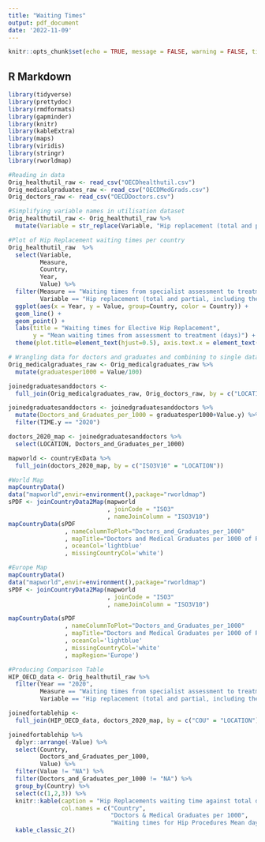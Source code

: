 ```yaml
---
title: "Waiting Times"
output: pdf_document
date: '2022-11-09'
---
```


```r
knitr::opts_chunk$set(echo = TRUE, message = FALSE, warning = FALSE, tidy.opts = list(width.cutoff = 60), tidy=TRUE)
```

## R Markdown

```r
library(tidyverse)
library(prettydoc)  
library(rmdformats) 
library(gapminder) 
library(knitr) 
library(kableExtra) 
library(maps)
library(viridis)
library(stringr)
library(rworldmap)
```

```r
#Reading in data
Orig_healthutil_raw <- read_csv("OECDhealthutil.csv")
Orig_medicalgraduates_raw <- read_csv("OECDMedGrads.csv")
Orig_doctors_raw <- read_csv("OECDDoctors.csv")
```

```r
#Simplifying variable names in utilisation dataset
Orig_healthutil_raw <- Orig_healthutil_raw %>% 
  mutate(Variable = str_replace(Variable, "Hip replacement (total and partial, including the revision of hip replacement)", "Hip Replacement"))
```

```r
#Plot of Hip Replacement waiting times per country
Orig_healthutil_raw  %>% 
  select(Variable,
         Measure,
         Country, 
         Year,
         Value) %>% 
  filter(Measure == "Waiting times from specialist assessment to treatment: Mean (days)",
         Variable == "Hip replacement (total and partial, including the revision of hip replacement)") %>% 
  ggplot(aes(x = Year, y = Value, group=Country, color = Country)) + 
  geom_line() +
  geom_point() +
  labs(title = "Waiting times for Elective Hip Replacement", 
       y = "Mean waiting times from assessment to treatment (days)") +
  theme(plot.title=element_text(hjust=0.5), axis.text.x = element_text(angle = 0, vjust = 1, hjust = 1), plot.background = element_rect(fill = "lightblue"))
```

```r
# Wrangling data for doctors and graduates and combining to single dataset
Orig_medicalgraduates_raw <- Orig_medicalgraduates_raw %>% 
  mutate(graduatesper1000 = Value/100)

joinedgraduatesanddoctors <- 
  full_join(Orig_medicalgraduates_raw, Orig_doctors_raw, by = c("LOCATION"))

joinedgraduatesanddoctors <- joinedgraduatesanddoctors %>% 
  mutate(Doctors_and_Graduates_per_1000 = graduatesper1000+Value.y) %>% 
  filter(TIME.y == "2020")

doctors_2020_map <- joinedgraduatesanddoctors %>% 
  select(LOCATION, Doctors_and_Graduates_per_1000)

mapworld <- countryExData %>%
  full_join(doctors_2020_map, by = c("ISO3V10" = "LOCATION"))
```

```r
#World Map
mapCountryData()
data("mapworld",envir=environment(),package="rworldmap")
sPDF <- joinCountryData2Map(mapworld
                            , joinCode = "ISO3"
                            , nameJoinColumn = "ISO3V10")
mapCountryData(sPDF
                , nameColumnToPlot="Doctors_and_Graduates_per_1000" 
                , mapTitle="Doctors and Medical Graduates per 1000 of Population in 2020"
                , oceanCol='lightblue'
                , missingCountryCol='white') 
```

```r
#Europe Map
mapCountryData()
data("mapworld",envir=environment(),package="rworldmap")
sPDF <- joinCountryData2Map(mapworld
                            , joinCode = "ISO3"
                            , nameJoinColumn = "ISO3V10")

mapCountryData(sPDF
                , nameColumnToPlot="Doctors_and_Graduates_per_1000" 
                , mapTitle="Doctors and Medical Graduates per 1000 of Population in 2020"
                , oceanCol='lightblue'
                , missingCountryCol='white'
                , mapRegion='Europe')
```

```r
#Producing Comparison Table
HIP_OECD_data <- Orig_healthutil_raw %>% 
  filter(Year == "2020", 
         Measure == "Waiting times from specialist assessment to treatment: Mean (days)",
         Variable == "Hip replacement (total and partial, including the revision of hip replacement)")

joinedfortablehip <-
  full_join(HIP_OECD_data, doctors_2020_map, by = c("COU" = "LOCATION"))

joinedfortablehip %>% 
  dplyr::arrange(-Value) %>% 
  select(Country, 
         Doctors_and_Graduates_per_1000,
         Value) %>% 
  filter(Value != "NA") %>% 
  filter(Doctors_and_Graduates_per_1000 != "NA") %>% 
  group_by(Country) %>% 
  select(c(1,2,3)) %>% 
  knitr::kable(caption = "Hip Replacements waiting time against total doctors and medical graduates in 2020", digits = c(0, 1, 0),
               col.names = c("Country",
                             "Doctors & Medical Graduates per 1000",
                             "Waiting times for Hip Procedures Mean days")) %>%
  kable_classic_2()
```

